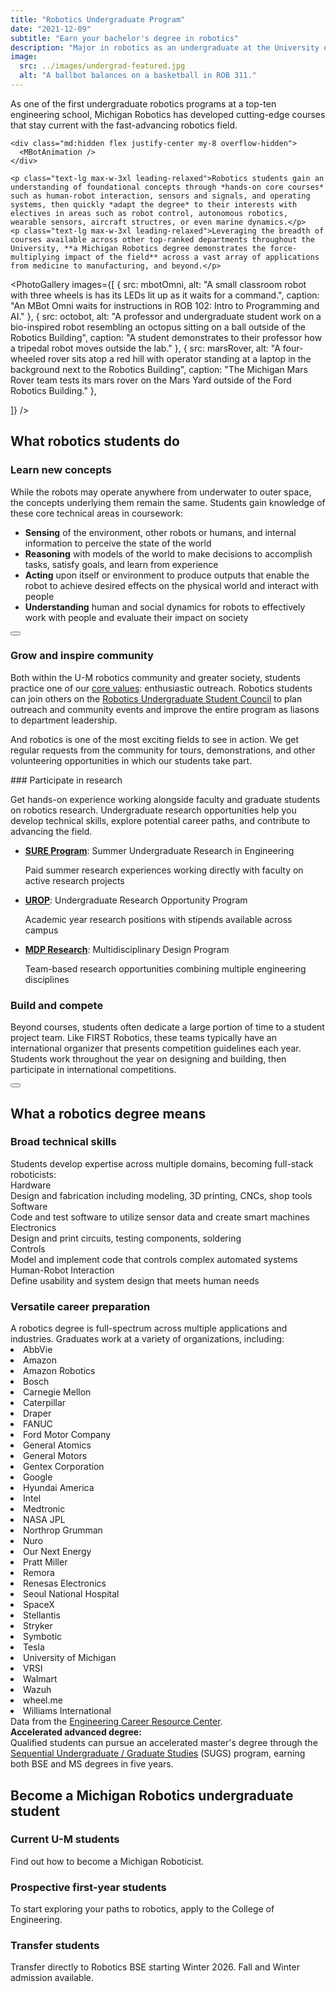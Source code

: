 ```yaml
---
title: "Robotics Undergraduate Program"
date: "2021-12-09"
subtitle: "Earn your bachelor's degree in robotics"
description: "Major in robotics as an undergraduate at the University of Michigan."
image:
  src: ../images/undergrad-featured.jpg
  alt: "A ballbot balances on a basketball in ROB 311."
---
```




<div class="grid md:grid-cols-3 gap-8 items-start">
  <div class="md:col-span-2">
    <p class="mt-0 text-xl max-w-2xl leading-relaxed">As one of the first undergraduate robotics programs at a top-ten engineering school, Michigan Robotics has developed cutting-edge courses that stay current with the fast-advancing robotics field.</p>
    
    <div class="md:hidden flex justify-center my-8 overflow-hidden">
      <MBotAnimation />
    </div>
    
    <p class="text-lg max-w-3xl leading-relaxed">Robotics students gain an understanding of foundational concepts through *hands-on core courses* such as human-robot interaction, sensors and signals, and operating systems, then quickly *adapt the degree* to their interests with electives in areas such as robot control, autonomous robotics, wearable sensors, aircraft structres, or even marine dynamics.</p>
    <p class="text-lg max-w-3xl leading-relaxed">Leveraging the breadth of courses available across other top-ranked departments throughout the University, **a Michigan Robotics degree demonstrates the force-multiplying impact of the field** across a vast array of applications from medicine to manufacturing, and beyond.</p>
  </div>
  <div class="hidden md:flex md:col-span-1 justify-center md:justify-end">
    <MBotAnimation />
  </div>
</div>

<PhotoGallery
images={[
   { src: mbotOmni, alt: "A small classroom robot with three wheels is has its LEDs lit up as it waits for a command.", caption: "An MBot Omni waits for instructions in ROB 102: Intro to Programming and AI." },
    { src: octobot, alt: "A professor and undergraduate student work on a bio-inspired robot resembling an octopus sitting on a ball outside of the Robotics Building", caption: "A student demonstrates to their professor how a tripedal robot moves outside the lab." },
     { src: marsRover, alt: "A four-wheeled rover sits atop a red hill with operator standing at a laptop in the background next to the Robotics Building", caption: "The Michigan Mars Rover team tests its mars rover on the Mars Yard outside of the Ford Robotics Building." },
   
]} 
/>

## What robotics students do

<AnimatedActivities>

<div class="activity-card surface rounded-lg p-6 mb-6 break-inside-avoid-column">

### Learn new concepts
While the robots may operate anywhere from underwater to outer space, the concepts underlying them remain the same. Students gain knowledge of these core technical areas in coursework:

* **Sensing** of the environment, other robots or humans, and internal information to perceive the state of the world
* **Reasoning** with models of the world to make decisions to accomplish tasks, satisfy goals, and learn from experience
* **Acting** upon itself or environment to produce outputs that enable the robot to achieve desired effects on the physical world and interact with people
* **Understanding** human and social dynamics for robots to effectively work with people and evaluate their impact on society

<Button href="/academics/courses/complete-course-list/" text="View complete course list" class="mt-4" />

</div>
<div class="activity-card surface rounded-lg p-6 mb-6 break-inside-avoid-column">

### Grow and inspire community
Both within the U-M robotics community and greater society, students practice one of our [core values](/about/values): enthusiastic outreach. Robotics students can join others on the [Robotics Undergraduate Student Council](/academics/student-services/robotics-undergraduate-student-council) to plan outreach and community events and improve the entire program as liasons to department leadership.

And robotics is one of the most exciting fields to see in action. We get regular requests from the community for tours, demonstrations, and other volunteering opportunities in which our students take part.

</div>
<div class="activity-card surface rounded-lg p-6 mb-6 break-inside-avoid-column">
### Participate in research

Get hands-on experience working alongside faculty and graduate students on robotics research. Undergraduate research opportunities help you develop technical skills, explore potential career paths, and contribute to advancing the field.

<div class="mt-4">

* **[SURE Program](https://sure.engin.umich.edu)**: Summer Undergraduate Research in Engineering
  <div class="-mt-4 text-sm italic">Paid summer research experiences working directly with faculty on active research projects</div>

* **[UROP](https://lsa.umich.edu/urop/)**: Undergraduate Research Opportunity Program 
  <div class="-mt-4 text-sm italic">Academic year research positions with stipends available across campus</div>

* **[MDP Research](https://mdp.engin.umich.edu/faculty-research-mdp-projects/)**: Multidisciplinary Design Program
  <div class="-mt-4 text-sm italic"> Team-based research opportunities combining multiple engineering disciplines</div>

</div>

</div>



<div class="activity-card surface rounded-lg p-6 mb-6 break-inside-avoid-column">

### Build and compete
Beyond courses, students often dedicate a large portion of time to a student project team. Like FIRST Robotics, these teams typically have an international organizer that presents competition guidelines each year. Students work throughout the year on designing and building, then participate in international competitions.

<Button href="/people/student-teams" text="Explore student teams" class="mt-4" />

</div>

</AnimatedActivities>

<YouTubeGallery playlistId="PLdPQZLMHRjDJrYCrBQlxmT7iT4HQyKp5M" showDate={false} />

## What a robotics degree means

<div class="grid grid-cols-1 lg:grid-cols-2 gap-6">

<div class="surface-secondary rounded-lg p-6 mb-6 break-inside-avoid-column">

<h3>Broad <span class="text-maize">technical skills</span></h3>
Students develop expertise across multiple domains, becoming full-stack roboticists:

<div class="grid grid-cols-1 gap-4 mt-4">
  <div class="bg-gray-100 dark:border-maize border dark:bg-transparent rounded-lg p-4 border-l-4 border-maize">
    <div class="font-semibold text-umichblue dark:text-maize mb-2">Hardware</div>
    <div class="text-sm text-umichblue dark:text-gray-200">Design and fabrication including modeling, 3D printing, CNCs, shop tools</div>
  </div>
  <div class="bg-gray-100 dark:border-maize border dark:bg-transparent rounded-lg p-4 border-l-4 border-maize">
    <div class="font-semibold text-umichblue dark:text-maize mb-2">Software</div>
    <div class="text-sm text-umichblue dark:text-gray-200">Code and test software to utilize sensor data and create smart machines</div>
  </div>
  <div class="bg-gray-100 dark:border-maize border dark:bg-transparent rounded-lg p-4 border-l-4 border-maize">
    <div class="font-semibold text-umichblue dark:text-maize mb-2">Electronics</div>
    <div class="text-sm text-umichblue dark:text-gray-200">Design and print circuits, testing components, soldering</div>
  </div>
  <div class="bg-gray-100 dark:border-maize border dark:bg-transparent rounded-lg p-4 border-l-4 border-maize">
    <div class="font-semibold text-umichblue dark:text-maize mb-2">Controls</div>
    <div class="text-sm text-umichblue dark:text-gray-200">Model and implement code that controls complex automated systems</div>
  </div>
  <div class="bg-gray-100 dark:border-maize border dark:bg-transparent rounded-lg p-4 border-l-4 border-maize">
    <div class="font-semibold text-umichblue dark:text-maize mb-2">Human-Robot Interaction</div>
    <div class="text-sm text-umichblue dark:text-gray-200">Define usability and system design that meets human needs</div>
  </div>
</div>
</div>

<div class="surface-secondary rounded-lg p-6 mb-6 break-inside-avoid-column">


<h3><span class="text-maize">Versatile career</span> preparation</h3>
A robotics degree is full-spectrum across multiple applications and industries. Graduates work at a variety of organizations, including:

<ScrollFadeList>
  <li>AbbVie</li>
  <li>Amazon</li>
  <li>Amazon Robotics</li>
  <li>Bosch</li>
  <li>Carnegie Mellon</li>
  <li>Caterpillar</li>
  <li>Draper</li>
  <li>FANUC</li>
  <li>Ford Motor Company</li>
  <li>General Atomics</li>
  <li>General Motors</li>
  <li>Gentex Corporation</li>
  <li>Google</li>
  <li>Hyundai America</li>
  <li>Intel</li>
  <li>Medtronic</li>
  <li>NASA JPL</li>
  <li>Northrop Grumman</li>
  <li>Nuro</li>
  <li>Our Next Energy</li>
  <li>Pratt Miller</li>
  <li>Remora</li>
  <li>Renesas Electronics</li>
  <li>Seoul National Hospital</li>
  <li>SpaceX</li>
  <li>Stellantis</li>
  <li>Stryker</li>
  <li>Symbotic</li>
  <li>Tesla</li>
  <li>University of Michigan</li>
  <li>VRSI</li>
  <li>Walmart</li>
  <li>Wazuh</li>
  <li>wheel.me</li>
  <li>Williams International</li>
</ScrollFadeList>
<div class="text-xs italic">Data from the <a href="https://career.engin.umich.edu/students/michigan-engineering-student-salary-information/">Engineering Career Resource Center</a>.</div>
<div class="border-maize border rounded p-3 mt-4 text-sm">
  <strong class="text-maize">Accelerated advanced degree:</strong> <br/>Qualified students can pursue an accelerated master's degree through the <a href="/academics/graduate/sugs/" class="text-umichblue dark:text-maize hover:underline">Sequential Undergraduate / Graduate Studies</a> (SUGS) program, earning both BSE and MS degrees in five years.
</div>

</div>

</div>


## Become a Michigan Robotics undergraduate student

<div class="grid grid-cols-1 md:grid-cols-3 gap-6 mt-6 mb-8">
  <div class="surface rounded-lg p-6 border border-arboretumBlue border-2 dark:border dark:border-arboretumBlue/40 flex flex-col">
    <h3 class="text-xl font-bold mb-3">Current U-M students</h3>
    <p class="mb-4 text-sm flex-grow">Find out how to become a Michigan Roboticist.</p>
    <MaizeButton href="/academics/undergraduate/degree-requirements" text="Declare Robotics Major" class="!w-full mt-auto" />
  </div>
  
  <div class="surface rounded-lg card-padded surface-accent p-6 flex flex-col">
    <h3 class="text-xl font-bold mb-3">Prospective first-year students</h3>
    <p class="mb-4 text-sm flex-grow">To start exploring your paths to robotics, apply to the College of Engineering.</p>
    <MaizeButton href="https://www.engin.umich.edu/admissions-aid/undergraduate/" text="Apply to Engineering" external="true" class="!w-full mt-auto" />
  </div>
  
  <div class="surface dark:!bg-rackhamGreen rounded-lg p-6 border border-rackhamGreen border-2 flex flex-col">
    <h3 class="text-xl font-bold mb-3">Transfer students</h3>
    <p class="mb-4 text-sm flex-grow">Transfer directly to Robotics BSE starting Winter 2026. Fall and Winter admission available.</p>
    <MaizeButton href="https://www.engin.umich.edu/admissions-aid/undergraduate/apply/#transfer" text="Apply as transfer" external="true" class="!w-full mt-auto" />
  </div>
</div>


